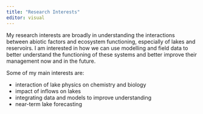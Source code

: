 ```yaml
---
title: "Research Interests"
editor: visual
---
```


My research interests are broadly in understanding the interactions between abiotic factors and ecosystem functioning, especially of lakes and reservoirs. I am interested in how we can use modelling and field data to better understand the functioning of these systems and better improve their management now and in the future.

Some of my main interests are:

-   interaction of lake physics on chemistry and biology
-   impact of inflows on lakes
-   integrating data and models to improve understanding
-   near-term lake forecasting
